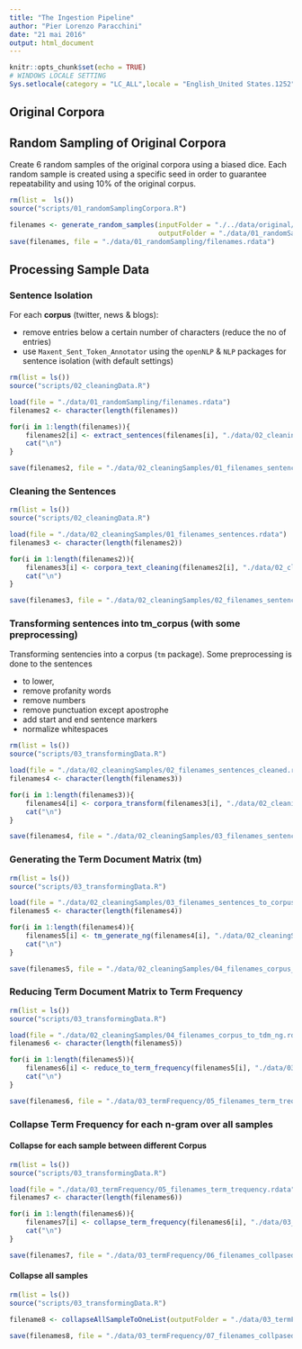 ```yaml
---
title: "The Ingestion Pipeline"
author: "Pier Lorenzo Paracchini"
date: "21 mai 2016"
output: html_document
---
```


```r
knitr::opts_chunk$set(echo = TRUE)
# WINDOWS LOCALE SETTING
Sys.setlocale(category = "LC_ALL",locale = "English_United States.1252")
```

## Original Corpora

## Random Sampling of Original Corpora

Create 6 random samples of the original corpora using a biased dice. Each random sample is created using a specific seed in order to guarantee repeatability and using 10% of the original corpus.

```r
rm(list =  ls())
source("scripts/01_randomSamplingCorpora.R")

filenames <- generate_random_samples(inputFolder = "./../data/original/final/en_US/", 
                                     outputFolder = "./data/01_randomSampling/")
save(filenames, file = "./data/01_randomSampling/filenames.rdata")
```

## Processing Sample Data

### Sentence Isolation

For each __corpus__ (twitter, news & blogs):

* remove entries below a certain number of characters (reduce the no of entries)
* use `Maxent_Sent_Token_Annotator` using the `openNLP` & `NLP` packages for sentence isolation (with default settings)

```r
rm(list = ls())
source("scripts/02_cleaningData.R")

load(file = "./data/01_randomSampling/filenames.rdata")
filenames2 <- character(length(filenames))

for(i in 1:length(filenames)){
    filenames2[i] <- extract_sentences(filenames[i], "./data/02_cleaningSamples/")
    cat("\n")
}

save(filenames2, file = "./data/02_cleaningSamples/01_filenames_sentences.rdata")
```

### Cleaning the Sentences

```r
rm(list = ls())
source("scripts/02_cleaningData.R")

load(file = "./data/02_cleaningSamples/01_filenames_sentences.rdata")
filenames3 <- character(length(filenames2))

for(i in 1:length(filenames2)){
    filenames3[i] <- corpora_text_cleaning(filenames2[i], "./data/02_cleaningSamples/")
    cat("\n")
}

save(filenames3, file = "./data/02_cleaningSamples/02_filenames_sentences_cleaned.rdata")
```

### Transforming sentences into tm_corpus (with some preprocessing)

Transforming sentencies into a corpus (`tm` package). Some preprocessing is done to the sentences

* to lower,
* remove profanity words
* remove numbers
* remove punctuation except apostrophe
* add start and end sentence markers
* normalize whitespaces

```r
rm(list = ls())
source("scripts/03_transformingData.R")

load(file = "./data/02_cleaningSamples/02_filenames_sentences_cleaned.rdata")
filenames4 <- character(length(filenames3))

for(i in 1:length(filenames3)){
    filenames4[i] <- corpora_transform(filenames3[i], "./data/02_cleaningSamples/")
    cat("\n")
}

save(filenames4, file = "./data/02_cleaningSamples/03_filenames_sentences_to_corpus.rdata")
```

### Generating the Term Document Matrix (tm)

```r
rm(list = ls())
source("scripts/03_transformingData.R")

load(file = "./data/02_cleaningSamples/03_filenames_sentences_to_corpus.rdata")
filenames5 <- character(length(filenames4))

for(i in 1:length(filenames4)){
    filenames5[i] <- tm_generate_ng(filenames4[i], "./data/02_cleaningSamples/")
    cat("\n")
}

save(filenames5, file = "./data/02_cleaningSamples/04_filenames_corpus_to_tdm_ng.rdata")
```

### Reducing Term Document Matrix to Term Frequency

```r
rm(list = ls())
source("scripts/03_transformingData.R")

load(file = "./data/02_cleaningSamples/04_filenames_corpus_to_tdm_ng.rdata")
filenames6 <- character(length(filenames5))

for(i in 1:length(filenames5)){
    filenames6[i] <- reduce_to_term_frequency(filenames5[i], "./data/03_termFrequency/", i)
    cat("\n")
}

save(filenames6, file = "./data/03_termFrequency/05_filenames_term_trequency.rdata")
```

### Collapse Term Frequency for each n-gram over all samples

#### Collapse for each sample between different Corpus

```r
rm(list = ls())
source("scripts/03_transformingData.R")

load(file = "./data/03_termFrequency/05_filenames_term_trequency.rdata")
filenames7 <- character(length(filenames6))

for(i in 1:length(filenames6)){
    filenames7[i] <- collapse_term_frequency(filenames6[i], "./data/03_termFrequency/", i)
    cat("\n")
}

save(filenames7, file = "./data/03_termFrequency/06_filenames_collpased_term_trequency_perSample.rdata")
```

#### Collapse all samples

```r
rm(list = ls())
source("scripts/03_transformingData.R")

filename8 <- collapseAllSampleToOneList(outputFolder = "./data/03_termFrequency/") 

save(filenames8, file = "./data/03_termFrequency/07_filenames_collpased_term_trequency_allSample.rdata")
```
